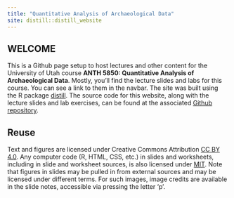 ```yaml
---
title: "Quantitative Analysis of Archaeological Data"
site: distill::distill_website
---
```


## WELCOME

This is a Github page setup to host lectures and other content for the University of Utah course __ANTH 5850: Quantitative Analysis of Archaeological Data__. Mostly, you'll find the lecture slides and labs for this course. You can see a link to them in the navbar. The site was built using the R package [distill](https://rstudio.github.io/distill/). The source code for this website, along with the lecture slides and lab exercises, can be found at the associated [Github repository](https://github.com/kbvernon/qaad).


## Reuse {.appendix}

Text and figures are licensed under Creative Commons Attribution [CC BY 4.0](https://creativecommons.org/licenses/by/4.0/). Any computer code (R, HTML, CSS, etc.) in slides and worksheets, including in slide and worksheet sources, is also licensed under [MIT](https://github.com/wilkelab/SDS375/LICENSE.md). Note that figures in slides may be pulled in from external sources and may be licensed under different terms. For such images, image credits are available in the slide notes, accessible via pressing the letter 'p'.